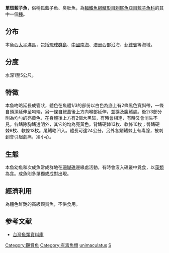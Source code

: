 {{Speciesbox
| name = 單斑藍子魚
| image = Siganus unimaculatus.jpg
| image_width = 250px
| status = NE
| status_system = iucn3.1
| genus = Siganus
| species = unimaculatus
| authority = [[Evermann_&_Seale|Evermann & Seale]], 1907
| synonyms = *''Lo unimaculatus''<br /><small>Evermann & Seale, 1907</small>
}}
'''單斑藍子魚'''，俗稱狐藍子魚、臭肚魚，為[[輻鰭魚綱|輻鰭魚綱]][[鱸形目|鱸形目]][[刺尾魚亞目|刺尾魚亞目]][[藍子魚科|藍子魚科]]的其中一個[[種|種]]。

==分布==
本魚西[[太平洋|太平洋]]區，包括[[琉球群島|琉球群島]]、[[中國|中國]][[南海|南海]]、[[澳洲|澳洲]]西部沿海、[[菲律賓|菲律賓]]等海域。

==分度==
水深1至5公尺。

==特徵==
本魚吻略延長成管狀，體色在魚體1/3的部份以白色為底上有2條黑色寬斜帶，一條自頭頂延伸至吻端，另一條自鰓蓋後上方向喉部延伸，並擴及腹鰭處。後2/3部分則為均勻的亮黃色，在身體後上方有2個大黑斑，有時會相連，有時又會消失不見。各鰭除胸鰭透明外，其它的均為亮黃色。背鰭硬棘13枚、軟條10枚；臀鰭硬棘9枚、軟條13枚。尾鰭略凹入。體長可達24公分。另外各鰭鰭棘上有毒腺，被刺到會引起劇痛，須小心。

==生態==
本魚幼魚和次成魚常成群地在[[珊瑚礁|珊瑚礁]]邊緣處活動，有時會沒入礁叢中覓食，以[[藻類|藻類]]為食。成魚則多單獨或成對出現。

==經濟利用==
為體色鮮艷的高級觀賞魚，不供食用。

==参考文献==
*[http://fishdb.sinica.edu.tw/ 台灣魚類資料庫]{{Wayback|url=http://fishdb.sinica.edu.tw/ |date=20160304193340 }}
{{Taxonbar|from=Q1810182}}

[[Category:觀賞魚|Category:觀賞魚]]
[[Category:有毒魚類|Category:有毒魚類]]
[[Category:蓝子鱼属|unimaculatus]]
[[Category:1907年描述的魚類|S]]